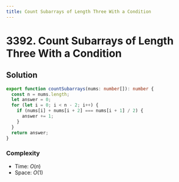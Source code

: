 ```yaml
---
title: Count Subarrays of Length Three With a Condition
---
```


# 3392. Count Subarrays of Length Three With a Condition

<Badges>
  <LevelBadge level="easy" />
</Badges>

## Solution

```typescript filename="solution.ts" copy
export function countSubarrays(nums: number[]): number {
  const n = nums.length;
  let answer = 0;
  for (let i = 0; i < n - 2; i++) {
    if (nums[i] + nums[i + 2] === nums[i + 1] / 2) {
      answer += 1;
    }
  }
  return answer;
}
```

### Complexity

- Time: $O(n)$
- Space: $O(1)$

<ProblemLink
  codingSite="leetcode"
  href="https://leetcode.com/problems/count-subarrays-of-length-three-with-a-condition"
  title="Count Subarrays of Length Three With a Condition"
/>
